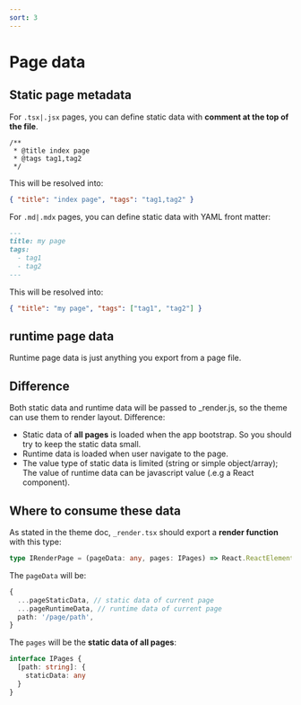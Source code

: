 ```yaml
---
sort: 3
---
```


# Page data

## Static page metadata

For `.tsx|.jsx` pages, you can define static data with **comment at the top of the file**.

```tsx
/**
 * @title index page
 * @tags tag1,tag2
 */
```

This will be resolved into:

```json
{ "title": "index page", "tags": "tag1,tag2" }
```

For `.md|.mdx` pages, you can define static data with YAML front matter:

```md
---
title: my page
tags:
  - tag1
  - tag2
---
```

This will be resolved into:

```json
{ "title": "my page", "tags": ["tag1", "tag2"] }
```

## runtime page data

Runtime page data is just anything you export from a page file.

## Difference

Both static data and runtime data will be passed to \_render.js, so the theme can use them to render layout.
Difference:

- Static data of **all pages** is loaded when the app bootstrap. So you should try to keep the static data small.
- Runtime data is loaded when user navigate to the page.
- The value type of static data is limited (string or simple object/array); The value of runtime data can be javascript value (.e.g a React component).

## Where to consume these data


As stated in the <Link to="/theme">theme doc</Link>, `_render.tsx` should export a **render function** with this type:

```ts
type IRenderPage = (pageData: any, pages: IPages) => React.ReactElement
```

The `pageData` will be:

```ts
{
  ...pageStaticData, // static data of current page
  ...pageRuntimeData, // runtime data of current page
  path: '/page/path',
}
```

The `pages` will be the **static data of all pages**:

```ts
interface IPages {
  [path: string]: {
    staticData: any
  }
}
```
